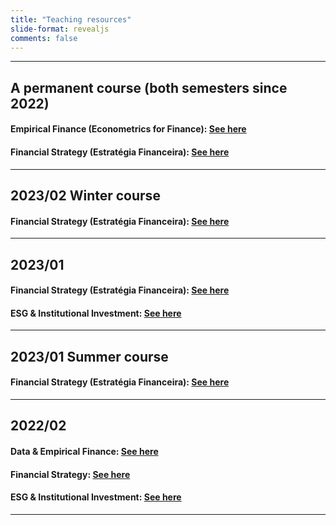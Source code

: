 ```yaml
---
title: "Teaching resources"
slide-format: revealjs
comments: false
---
```





___

## A permanent course (both semesters since 2022)



#### Empirical Finance (Econometrics for Finance): [See here](empirical_finance/index.qmd)

#### Financial Strategy (Estratégia Financeira): [See here](financial_strategy/index.qmd)



___

## 2023/02 Winter course

#### Financial Strategy (Estratégia Financeira): [See here](202302w_financial_strategy/index.qmd)


___

## 2023/01

#### Financial Strategy (Estratégia Financeira): [See here](202301_financial_strategy/index.qmd)

#### ESG & Institutional Investment: [See here](202301_ESG/index.qmd)



___

## 2023/01 Summer course

#### Financial Strategy (Estratégia Financeira): [See here](202301s_financial_strategy/index.qmd)

___

## 2022/02

#### Data & Empirical Finance: [See here](202202_Empirical_finance/index.qmd)

#### Financial Strategy: [See here](202202_Financial_strategy/index.qmd)

#### ESG & Institutional Investment: [See here](202202_ESG/index.qmd)

___

